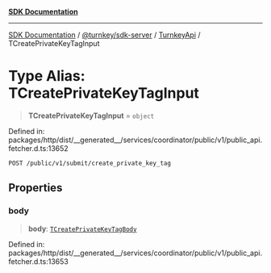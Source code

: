 [**SDK Documentation**](../../../../../README.mdx)

***

[SDK Documentation](../../../../../packages.mdx) / [@turnkey/sdk-server](../../../README.mdx) / [TurnkeyApi](../README.mdx) / TCreatePrivateKeyTagInput

# Type Alias: TCreatePrivateKeyTagInput

> **TCreatePrivateKeyTagInput** = `object`

Defined in: packages/http/dist/\_\_generated\_\_/services/coordinator/public/v1/public\_api.fetcher.d.ts:13652

`POST /public/v1/submit/create_private_key_tag`

## Properties

### body

> **body**: [`TCreatePrivateKeyTagBody`](TCreatePrivateKeyTagBody.mdx)

Defined in: packages/http/dist/\_\_generated\_\_/services/coordinator/public/v1/public\_api.fetcher.d.ts:13653
